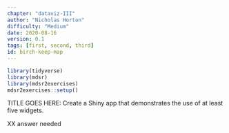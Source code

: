 ```yaml
---
chapter: "dataviz-III"
author: "Nicholas Horton"
difficulty: "Medium"
date: 2020-08-16 
version: 0.1
tags: [first, second, third]
id: birch-keep-map
---
```


```r
library(tidyverse)
library(mdsr)
library(mdsr2exercises)
mdsr2exercises::setup()
```

TITLE GOES HERE:	Create a Shiny app that demonstrates the use of at least five widgets.

<!--begin-answer-->
 
XX answer needed
 
<!--end-answer-->
